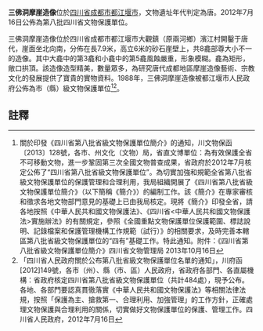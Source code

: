 {{msg:四川省文物保護單位
|名稱 = 三佛洞摩崖造像
|編號 = 315
|圖片 = 
|級別 = S8
|分類 = 
|時代 = [[唐代|唐代]]
|地点 = [[四川省|四川省]][[成都市|成都市]][[都江堰市|都江堰市]]
|坐標 =
|登錄 = 2012年7月16日
}}
'''三佛洞摩崖造像'''位於[[四川省|四川省]][[成都市|成都市]][[都江堰市|都江堰市]]，文物遺址年代判定為唐。2012年7月16日公佈為第八批四川省文物保護單位。

三佛洞摩崖造像位於四川省成都市都江堰市大觀鎮（原兩河鄉）濱江村開鑿于唐代，崖面坐北向南，分佈在長7.9米，高立6米的砂石崖壁上，共8龕部尊大小不一的造像。其中大龕中的第3龕和小龕中的第5龕風蝕嚴重，形象模糊。龕為矩形，敞口拱頂。該造像造型精美，數量眾多，為研究唐代成都地區摩崖造像藝術、宗教文化的發展提供了寶貴的實物資料。1988年，三佛洞摩崖造像被都江堰市人民政府公佈為市（縣）級文物保護單位<ref>關於印發《四川省第八批省級文物保護單位簡介》的通知，川文物保函〔2013〕128號，各市、州文化（文物）局，省直文博單位：為有效保護全省不可移動文物，進一步鞏固第三次全國文物普查成果，省政府於2012年7月核定公佈了“四川省第八批省級文物保護單位”。為切實加強和規範全省第八批省級文物保護單位的保護管理和合理利用，我局組織開展了《四川省第八批省級文物保護單位簡介》（以下簡稱《簡介》）的編制工作。該《簡介》在專家審核和徵求各地文物部門意見的基礎上已由我局核定。現將《簡介》印發全省，請各地按照《中華人民共和國文物保護法》、《四川省<中華人民共和國文物保護法>實施辦法》的有關規定，參照《全國重點文物保護單位保護範圍、標誌說明、記錄檔案和保護管理機構工作規範（試行）》的相關要求，及時完善本轄區第八批省級文物保護單位的“四有”基礎工作。特此通知。附件：《四川省第八批省級文物保護單位簡介》四川省文物管理局  2013年10月16日</ref><ref>「四川省人民政府關於公布第八批省級文物保護單位名單的通知」，川府函[2012]149號，各市（州）、縣（市、區）人民政府，省政府各部門、各直屬機構：省政府核定四川省第八批省級文物保護單位（共計484處），現予公布。各地、各部門要認真貫徹落實《中華人民共和國文物保護法》等相關法律法規，按照「保護為主、搶救第一、合理利用、加強管理」的工作方針，正確處理文物保護與合理利用的關係，切實做好文物保護單位的保護、管理工作。四川省人民政府，2012年7月16日</ref>。
==註釋==
{{reflist}}
{{文物保護單位小作品}}